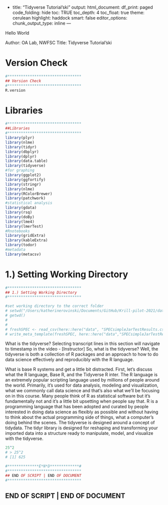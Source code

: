 -
title: "Tidyverse Tutorial'ski"
output:
 html_document:
    df_print: paged
    code_folding: hide
    toc: TRUE
    toc_depth: 4
    toc_float: true
    theme: cerulean
    highlight: haddock
    smart: false
editor_options: 
  chunk_output_type: inline
---


Hello World

Author: OA Lab, NWFSC
Title: Tidyverse Tutorial'ski


# Version Check
```r
#*********************************
## Version Check
#********************************* 
R.version

```




# Libraries
```r
#*********************************
##Libraries
#********************************* 
library(plyr)
library(nlme)
library(tidyr)
library(dbplyr)
library(dplyr)
library(data.table)
library(tidyverse)
#for graphing
library(ggplot2)
library(ggfortify)
library(stringr)
library(nlme)
library(RColorBrewer)
library(patchwork)
#statistical analysis
library(gdata)
library(rsq)
library(doBy)
library(lme4)
library(lmerTest)
#Rnotebooks 
library(gridExtra)
library(kableExtra)
library(todor)
#metadata
library(metacsv)

```




# 1.) Setting Working Directory
```r
#*********************************
## 1.) Setting Working Directory
#*********************************

#set working directory to the correct folder
# setwd("/Users/katherinerovinski/Documents/GitHub/Krill-pilot-2021/data")
# getwd()
# 
# 
# freshSPEC <- read_csv(here::here("data", "SPECsimpleJarTestResults.csv"))
# write_meta_template(freshSPEC, here::here("data","SPECsimpleJarTestResults"))


```


What is the tidyverse?
Selecting transcript lines in this section will navigate to timestamp in the video
- [Instructor] So, what is the tidyverse? Well, the tidyverse is both a collection of R packages and an approach to how to do data science effectively and reproducibly with the R language.

What is base R
 systems and get a little bit distracted. First, let's discuss what the R language, Base R, and the Tidyverse R inter. The R language is an extremely popular scripting language used by millions of people around the world. Primarily, it's used for data analysis, modeling and visualization, what we commonly call data science and that's also what we'll be focusing on in this course. Many people think of R as statistical software but it's fundamentally not and it's a little bit upsetting when people say that. R is a programming language that has been adopted and curated by people interested in doing data science as flexibly as possible and without having to think about the actual programming side of things, what a computer's doing behind the scenes. 
 The tidyverse is designed around a concept of tidydata. The tidyr library is designed for reshaping and transforming your imported data into a structure ready to manipulate, model, and visualize with the tidyverse.



```r


25^2
# > 25^2
# [1] 625

```

















```r
#**************E*N*D*************# 
#*********************************
## END OF SCRIPT | END OF DOCUMENT 
#*********************************
```


## END OF SCRIPT | END OF DOCUMENT












